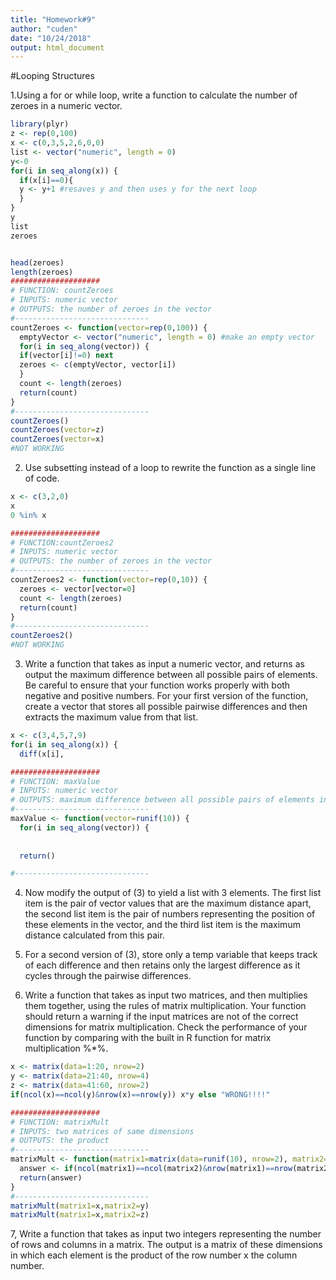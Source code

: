 ```yaml
---
title: "Homework#9"
author: "cuden"
date: "10/24/2018"
output: html_document
---
```


#Looping Structures

1.Using a for or while loop, write a function to calculate the number of zeroes in a numeric vector.

```r
library(plyr)
z <- rep(0,100)
x <- c(0,3,5,2,6,0,0)
list <- vector("numeric", length = 0)
y<-0
for(i in seq_along(x)) {
  if(x[i]==0){
  y <- y+1 #resaves y and then uses y for the next loop
  }
}
y
list
zeroes


head(zeroes)
length(zeroes)
####################
# FUNCTION: countZeroes
# INPUTS: numeric vector
# OUTPUTS: the number of zeroes in the vector
#------------------------------
countZeroes <- function(vector=rep(0,100)) {
  emptyVector <- vector("numeric", length = 0) #make an empty vector
  for(i in seq_along(vector)) {
  if(vector[i]!=0) next
  zeroes <- c(emptyVector, vector[i])
  }
  count <- length(zeroes)
  return(count)
}
#------------------------------
countZeroes()
countZeroes(vector=z)
countZeroes(vector=x)
#NOT WORKING
```

2. Use subsetting instead of a loop to rewrite the function as a single line of code.

```r
x <- c(3,2,0)
x
0 %in% x

####################
# FUNCTION:countZeroes2
# INPUTS: numeric vector 
# OUTPUTS: the number of zeroes in the vector
#------------------------------
countZeroes2 <- function(vector=rep(0,10)) {
  zeroes <- vector[vector=0]
  count <- length(zeroes)
  return(count)
}
#------------------------------
countZeroes2()
#NOT WORKING
```


3. Write a function that takes as input a numeric vector, and returns as output the maximum difference between all possible pairs of elements. Be careful to ensure that your function works properly with both negative and positive numbers. For your first version of the function, create a vector that stores all possible pairwise differences and then extracts the maximum value from that list.

```r
x <- c(3,4,5,7,9)
for(i in seq_along(x)) {
  diff(x[i],

####################
# FUNCTION: maxValue
# INPUTS: numeric vector
# OUTPUTS: maximum difference between all possible pairs of elements in vector
#------------------------------
maxValue <- function(vector=runif(10)) {
  for(i in seq_along(vector)) {
    
  
  return()

#------------------------------
```

4. Now modify the output of (3) to yield a list with 3 elements. The first list item is the pair of vector values that are the maximum distance apart, the second list item is the pair of numbers representing the position of these elements in the vector, and the third list item is the maximum distance calculated from this pair.

5. For a second version of (3), store only a temp variable that keeps track of each difference and then retains only the largest difference as it cycles through the pairwise differences.

6. Write a function that takes as input two matrices, and then multiplies them together, using the rules of matrix multiplication. Your function should return a warning if the input matrices are not of the correct dimensions for matrix multiplication. Check the performance of your function by comparing with the built in R function for matrix multiplication %*%.

```r
x <- matrix(data=1:20, nrow=2)
y <- matrix(data=21:40, nrow=4)
z <- matrix(data=41:60, nrow=2)
if(ncol(x)==ncol(y)&nrow(x)==nrow(y)) x*y else "WRONG!!!!"

####################
# FUNCTION: matrixMult
# INPUTS: two matrices of same dimensions
# OUTPUTS: the product 
#------------------------------
matrixMult <- function(matrix1=matrix(data=runif(10), nrow=2), matrix2=matrix(data=runif(10), nrow=2)) {
  answer <- if(ncol(matrix1)==ncol(matrix2)&nrow(matrix1)==nrow(matrix2)) matrix1*matrix2 else "warning: input matrices are not of the correct dimensions for matrix multiplication"
  return(answer)
}
#------------------------------
matrixMult(matrix1=x,matrix2=y)
matrixMult(matrix1=x,matrix2=z)
```

7, Write a function that takes as input two integers representing the number of rows and columns in a matrix. The output is a matrix of these dimensions in which each element is the product of the row number x the column number.

```r

```




